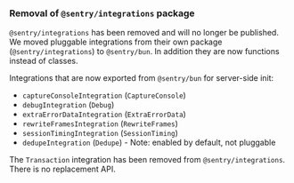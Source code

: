 ### Removal of `@sentry/integrations` package

`@sentry/integrations` has been removed and will no longer be published. We moved pluggable integrations from their own package (`@sentry/integrations`) to `@sentry/bun`. In addition they are now functions instead of classes.

Integrations that are now exported from `@sentry/bun` for server-side init:

- `captureConsoleIntegration` (`CaptureConsole`)
- `debugIntegration` (`Debug`)
- `extraErrorDataIntegration` (`ExtraErrorData`)
- `rewriteFramesIntegration` (`RewriteFrames`)
- `sessionTimingIntegration` (`SessionTiming`)
- `dedupeIntegration` (`Dedupe`) - Note: enabled by default, not pluggable

The `Transaction` integration has been removed from `@sentry/integrations`. There is no replacement API.
